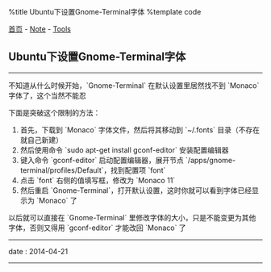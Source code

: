 %title Ubuntu下设置Gnome-Terminal字体
%template code

[[../../index|首页]] - [[../index|Note]] - [[index|Tools]]
==Ubuntu下设置Gnome-Terminal字体==
----
不知道从什么时候开始，`Gnome-Terminal` 在默认设置里居然找不到 `Monaco` 字体了，这个当然不能忍

下面是突破这个限制的方法：
# 首先，下载到 `Monaco` 字体文件，然后将其移动到 `~/.fonts` 目录（不存在就自己新建）
# 然后使用命令 `sudo apt-get install gconf-editor` 安装配置编辑器
# 键入命令 `gconf-editor` 启动配置编辑器，展开节点 `/apps/gnome-terminal/profiles/Default`，找到配置项 `font`
# 点击 `font` 右侧的值填写框，修改为 `Monaco 11`
# 然后重启 `Gnome-Terminal`，打开默认设置，这时你就可以看到字体已经显示为 `Monaco` 了

以后就可以直接在 `Gnome-Terminal` 里修改字体的大小，只是不能变更为其他字体，否则又得用 `gconf-editor` 才能改回 `Monaco` 了
----
<red>date</red> : 2014-04-21
----
